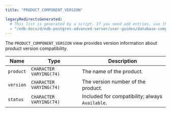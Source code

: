 ```yaml
---
title: "PRODUCT_COMPONENT_VERSION"

legacyRedirectsGenerated:
  # This list is generated by a script. If you need add entries, use the `legacyRedirects` key.
  - "/edb-docs/d/edb-postgres-advanced-server/user-guides/database-compatibility-for-oracle-developers-catalog-views-guide/13/product_component_version.html"
---
```


<div id="product_component_version" class="registered_link"></div>

The `PRODUCT_COMPONENT_VERSION` view provides version information about product version compatibility.

| Name      | Type                    | Description                                     |
| --------- | ----------------------- | ----------------------------------------------- |
| `product` | `CHARACTER VARYING(74)` | The name of the product.                        |
| `version` | `CHARACTER VARYING(74)` | The version number of the product.              |
| `status`  | `CHARACTER VARYING(74)` | Included for compatibility; always `Available`. |
